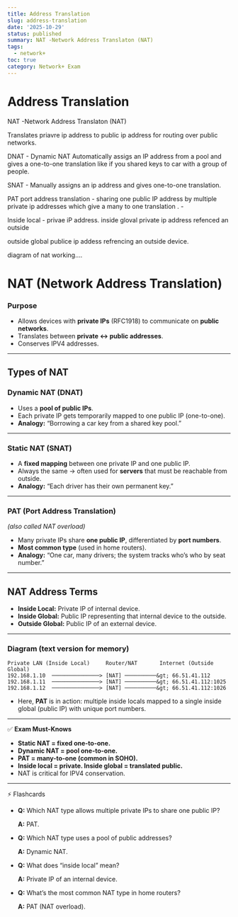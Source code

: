 ```yaml
---
title: Address Translation
slug: address-translation
date: '2025-10-29'
status: published
summary: NAT -Network Address Translaton (NAT)
tags:
  - network+
toc: true
category: Network+ Exam
---
```


# Address Translation

NAT -Network Address Translaton (NAT) 

Translates priavre ip address to public ip address for routing over public networks. 

DNAT - Dynamic NAT Automatically assigs an IP address from a pool and gives a one-to-one translation like if you shared keys to car with a group of people. 

SNAT - Manually assigns an ip address and gives one-to-one translation. 

PAT port address translation - sharing one public IP address by multiple private ip addresses which give a many to one translation . - 

Inside local - privae iP address. inside gloval private ip address refenced an outside 

outside global publice ip addess refrencing an outside device. 

diagram of nat working…. 

# NAT (Network Address Translation)

### **Purpose**

- Allows devices with **private IPs** (RFC1918) to communicate on **public networks**.
- Translates between **private ↔ public addresses**.
- Conserves IPV4 addresses.

---

## **Types of NAT**

### **Dynamic NAT (DNAT)**

- Uses a **pool of public IPs**.
- Each private IP gets temporarily mapped to one public IP (one-to-one).
- **Analogy:** “Borrowing a car key from a shared key pool.”

---

### **Static NAT (SNAT)**

- A **fixed mapping** between one private IP and one public IP.
- Always the same → often used for **servers** that must be reachable from outside.
- **Analogy:** “Each driver has their own permanent key.”

---

### **PAT (Port Address Translation)**

*(also called NAT overload)*

- Many private IPs share **one public IP**, differentiated by **port numbers**.
- **Most common type** (used in home routers).
- **Analogy:** “One car, many drivers; the system tracks who’s who by seat number.”

---

## **NAT Address Terms**

- **Inside Local:** Private IP of internal device.
- **Inside Global:** Public IP representing that internal device to the outside.
- **Outside Global:** Public IP of an external device.

---

### **Diagram (text version for memory)**

```
Private LAN (Inside Local)     Router/NAT       Internet (Outside Global)
192.168.1.10  ───────────────> [NAT] ──────────&gt; 66.51.41.112
192.168.1.11  ───────────────> [NAT] ──────────&gt; 66.51.41.112:1025
192.168.1.12  ───────────────> [NAT] ──────────&gt; 66.51.41.112:1026

```

- Here, **PAT** is in action: multiple inside locals mapped to a single inside global (public IP) with unique port numbers.

---

✅ **Exam Must-Knows**

- **Static NAT = fixed one-to-one.**
- **Dynamic NAT = pool one-to-one.**
- **PAT = many-to-one (common in SOHO).**
- **Inside local = private. Inside global = translated public.**
- NAT is critical for IPV4 conservation.

---

⚡ Flashcards

- **Q:** Which NAT type allows multiple private IPs to share one public IP?
    
    **A:** PAT.
    
- **Q:** Which NAT type uses a pool of public addresses?
    
    **A:** Dynamic NAT.
    
- **Q:** What does “inside local” mean?
    
    **A:** Private IP of an internal device.
    
- **Q:** What’s the most common NAT type in home routers?
    
    **A:** PAT (NAT overload).
